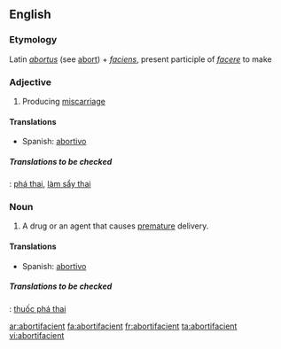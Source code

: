 ==English==

===Etymology===
Latin ''[[abortus]]'' (see [[abort]]) + ''[[faciens]]'', present participle of ''[[facere]]'' to make

===Adjective===
{{en-adj}}

# Producing [[miscarriage]]

====Translations====
*Spanish: [[abortivo]]

=====Translations to be checked=====
{{checktrans}}
{{ttbc|Vietnamese}}: [[phá thai]], [[làm sẩy thai]]

===Noun===
{{en-noun}}

# A drug or an agent that causes [[premature]] delivery.

====Translations====
*Spanish: [[abortivo]] {{m}}

=====Translations to be checked=====
{{checktrans}}
{{ttbc|Vietnamese}}: [[thuốc phá thai]]

[[ar:abortifacient]]
[[fa:abortifacient]]
[[fr:abortifacient]]
[[ta:abortifacient]]
[[vi:abortifacient]]